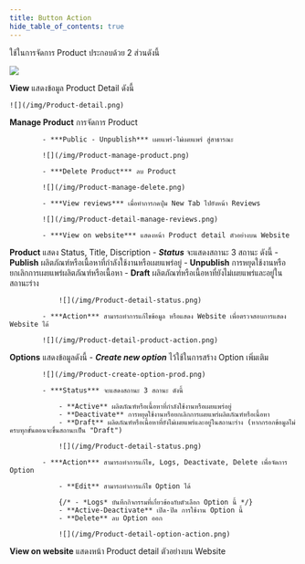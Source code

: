 ```yaml
---
title: Button Action
hide_table_of_contents: true
---
```




<TabItem value="Action">

ใช้ในการจัดการ Product ประกอบด้วย 2 ส่วนดังนี้

![](/img/Product-action.png)

<Tabs>
<TabItem value="View" label="View" default>

**View** แสดงข้อมูล Product Detail ดังนี้

    ![](/img/Product-detail.png)

<Tabs>
<TabItem value="Manage Product" label="Manage Product" default>

**Manage Product** การจัดการ Product

            - ***Public - Unpublish*** เผยแพร่-ไม่เผยแพร่ สู่สาธารณะ

            ![](/img/Product-manage-product.png)

            - ***Delete Product*** ลบ Product

            ![](/img/Product-manage-delete.png)

            - ***View reviews*** เมื่อทำการกดปุ่ม New Tab ไปยังหน้า Reviews

            ![](/img/Product-detail-manage-reviews.png)

            - ***View on website*** แสดงหน้า Product detail ตัวอย่างบน Website

</TabItem>
<TabItem value="Product" label="Product">

**Product** แสดง Status, Title, Discription
            - ***Status*** จะแสดงสถานะ 3 สถานะ ดังนี้
                - **Publish** ผลิตภัณฑ์หรือเนื้อหาที่กำลังใช้งานหรือเผยแพร่อยู่
                - **Unpublish** การหยุดใช้งานหรือยกเลิกการเผยแพร่ผลิตภัณฑ์หรือเนื้อหา
                - **Draft** ผลิตภัณฑ์หรือเนื้อหาที่ยังไม่เผยแพร่และอยู่ในสถานะร่าง

                ![](/img/Product-detail-status.png)

            - ***Action*** สามารถทำการแก้ไขข้อมูล หรือแสดง Website เพื่อตรวจสอบการแสดง Website ได้

            ![](/img/Product-detail-product-action.png)

</TabItem>
<TabItem value="Options" label="Options">

**Options** แสดงข้อมูลดังนี้
            - ***Create new option*** ไว้ใช้ในการสร้าง Option เพิ่มเติม

            ![](/img/Product-create-option-prod.png)

            - ***Status*** จะแสดงสถานะ 3 สถานะ ดังนี้

                - **Active** ผลิตภัณฑ์หรือเนื้อหาที่กำลังใช้งานหรือเผยแพร่อยู่
                - **Deactivate** การหยุดใช้งานหรือยกเลิกการเผยแพร่ผลิตภัณฑ์หรือเนื้อหา
                - **Draft** ผลิตภัณฑ์หรือเนื้อหาที่ยังไม่เผยแพร่และอยู่ในสถานะร่าง (หากกรอกข้อมูลไม่ครบทุกขั้นตอนจะขึ้นสถานะเป็น "Draft")

                ![](/img/Product-detail-status.png)

            - ***Action*** สามารถทำการแก้ไข, Logs, Deactivate, Delete เพื่อจัดการ Option

                - **Edit** สามารถทำการแก้ไข Option ได้

                {/* - *Logs* บันทึกกิจกรรมที่เกี่ยวข้องกับตัวเลือก Option นี้ */}
                - **Active-Deactivate** เปิด-ปิด การใช้งาน Option นี้
                - **Delete** ลบ Option ออก

                ![](/img/Product-detail-option-action.png)
</TabItem>
</Tabs>
</TabItem>

<TabItem value="View on website" label="View on website">

**View on website** แสดงหน้า Product detail ตัวอย่างบน Website

</TabItem>
</Tabs>

</TabItem>